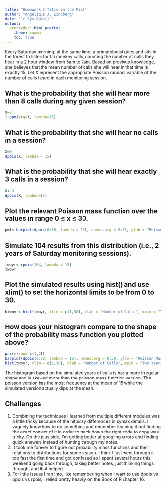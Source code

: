 ```yaml
---
title: "Homework 2-Titis in the Mist"
author: "Angelique J. Lindberg"
date: "`r Sys.Date()`"
output:
  prettydoc::html_pretty:
    theme: cayman
    toc: true
---
```


Every Saturday morning, at the same time, a primatologist goes and sits in the forest to listen for titi monkey calls, counting the number of calls they hear in a 2 hour window from 5am to 7am. Based on previous knowledge, she believes that the mean number of calls she will hear in that time is exactly 15. Let X represent the appropriate Poisson random variable of the number of calls heard in each monitoring session.


## What is the probability that she will hear more than 8 calls during any given session?

```r
X=8
1-ppois(q=X, lambda=15)
```

## What is the probability that she will hear no calls in a session?
```r
X=0
dpois(X, lambda = 15)
```


## What is the probability that she will hear exactly 3 calls in a session?
```r
X<-3
dpois(X, lambda=15)
```

## Plot the relevant Poisson mass function over the values in range 0 ≤ x ≤ 30.
```r
pmf<-barplot(dpois(0:30, lambda = 15), names.arg = 0:30, ylab = "Poisson Mass Function of Titi Calls", xlab = "X Number of Calls")
```


## Simulate 104 results from this distribution (i.e., 2 years of Saturday monitoring sessions). 

```r
twoyr<-rpois(104, lambda = 15)
twoyr
```

## Plot the simulated results using hist() and use xlim() to set the horizontal limits to be from 0 to 30. 

```r
htwoyr<-hist(twoyr, xlim = c(1,30), xlab = "Number of Calls", main = "Two Years of Simulated Calls")
```
## How does your histogram compare to the shape of the probability mass function you plotted above?
```r
par(mfrow= c(1,2))
barplot(dpois(0:30, lambda = 15), names.arg = 0:30, ylab = "Poisson Mass Function of Titi Calls", xlab = "X Number of Calls")
hist(twoyr, xlim = c(1,30), xlab = "Number of Calls", main = "Two Years of Simulated Calls")
```

The histogram based on the simulated years of calls is has a more irregular shape and is skewed more than the poisson mass function version. The poisson version has the most frequency at the mean of 15 while the simulated version actually dips at the mean. 

## Challenges
1) Combining the techniques I learned from multiple different modules was a little tricky because of the nitpicky differences in syntax details. I vaguely know how to do something and remember learning it but finding the exact context of it in order to track down the right code to copy was tricky. On the plus side, I'm getting better at googling errors and finding quick answers instead of hunting through my notes.
2) It took me forever to figure out probability mass functions and their relations to distributions for some reason. I think I just went through it too fast the first time and got confused so I spent several hours this weekend going back through, taking better notes, just thinking things through, and that helped. 
3) For little issues I ran into, like remembering when I want to use dpois vs ppois vs rpois, I relied pretty heavily on the Book of R chapter 16. 